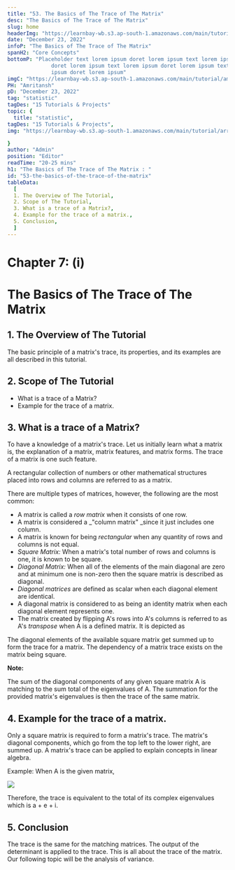 ```yaml
---
title: "53. The Basics of The Trace of The Matrix"
desc: "The Basics of The Trace of The Matrix"
slug: home
headerImg: "https://learnbay-wb.s3.ap-south-1.amazonaws.com/main/tutorial/python.png"
date: "December 23, 2022"
infoP: "The Basics of The Trace of The Matrix"
spanH2: "Core Concepts"
bottomP: "Placeholder text lorem ipsum doret lorem ipsum text lorem ipsum
              doret lorem ipsum text lorem ipsum doret lorem ipsum text lorem
              ipsum doret lorem ipsum"
imgC: "https://learnbay-wb.s3.ap-south-1.amazonaws.com/main/tutorial/amritansh.png"
PH: "Amritansh"
pD: "December 23, 2022"
tag: "statistic"
tagDes: "15 Tutorials & Projects"
topic: {
  title: "statistic",
tagDes: "15 Tutorials & Projects",
img: "https://learnbay-wb.s3.ap-south-1.amazonaws.com/main/tutorial/arrow.png"

}
author: "Admin"
position: "Editor"
readTime: "20-25 mins"
h1: "The Basics of The Trace of The Matrix : "
id: "53-the-basics-of-the-trace-of-the-matrix"
tableData:
  [
  1. The Overview of The Tutorial, 
  2. Scope of The Tutorial,  
  3. What is a trace of a Matrix?,  
  4. Example for the trace of a matrix., 
  5. Conclusion,
  ]
---
```


# **Chapter 7: (i)**


# **The Basics of The Trace of The Matrix**


## 1. The Overview of The Tutorial

The basic principle of a matrix's trace, its properties, and its examples are all described in this tutorial.


## 2. Scope of The Tutorial



* What is a trace of a Matrix?
* Example for the trace of a matrix.


## 3. What is a trace of a Matrix?

To have a knowledge of a matrix's trace. Let us initially learn what a matrix is, the explanation of a matrix, matrix features, and matrix forms. The trace of a matrix is one such feature.

A rectangular collection of numbers or other mathematical structures placed into rows and columns are referred to as a matrix.

There are multiple types of matrices, however, the following are the most common:



* A matrix is called a _row matrix_ when it consists of one row.
* A matrix is considered a _"column matrix" _since it just includes one column.
* A matrix is known for being _rectangular_ when any quantity of rows and columns is not equal.
* _Square Matrix:_ When a matrix's total number of rows and columns is one, it is known to be square.
* _Diagonal Matrix:_ When all of the elements of the main diagonal are zero and at minimum one is non-zero then the square matrix is described as diagonal.
* _Diagonal matrices_ are defined as scalar when each diagonal element are identical.
* A diagonal matrix is considered to as being an identity matrix when each diagonal element represents one.
* The matrix created by flipping A's rows into A's columns is referred to as A's _transpose_ when A is a defined matrix. It is depicted as 


The diagonal elements of the available square matrix get summed up to form the trace for a matrix. The dependency of a matrix trace exists on the matrix being square.

**Note:**

The sum of the diagonal components of any given square matrix A is matching to the sum total of the eigenvalues of A. The summation for the provided matrix's eigenvalues is then the trace of the same matrix.


## 4. Example for the trace of a matrix.

Only a square matrix is required to form a matrix's trace. The matrix's diagonal components, which go from the top left to the lower right, are summed up. A matrix's trace can be applied to explain concepts in linear algebra.

Example: When A is the given matrix,


<img src="https://learnbay-wb.s3.ap-south-1.amazonaws.com/main/tutorial/statistics/trace+of+a+matrix.jpg"></img>


Therefore, the trace is equivalent to the total of its complex eigenvalues which is a + e + i.


## 5. Conclusion

The trace is the same for the matching matrices. The output of the determinant is applied to the trace. This is all about the trace of the matrix. Our following topic will be the analysis of variance.
